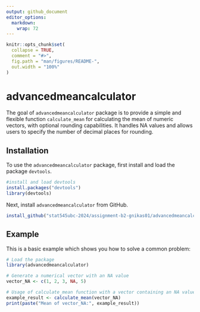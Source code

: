 ```yaml
---
output: github_document
editor_options: 
  markdown: 
    wrap: 72
---
```


<!-- README.md is generated from README.Rmd. Please edit that file -->

```r
knitr::opts_chunk$set(
  collapse = TRUE,
  comment = "#>",
  fig.path = "man/figures/README-",
  out.width = "100%"
)
```

# advancedmeancalculator

<!-- badges: start -->

<!-- badges: end -->

The goal of `advancedmeancalculator` package is to provide a simple and
flexible function `calculate_mean` for calculating the mean of numeric
vectors, with optional rounding capabilities. It handles NA values and
allows users to specify the number of decimal places for rounding.

## Installation

To use the `advancedmeancalculator` package, first install and load the
package `devtools`.

```r
#install and load devtools
install.packages("devtools")
library(devtools)
```

Next, install `advancedmeancalculator` from GitHub.

```r
install_github("stat545ubc-2024/assignment-b2-gnikas01/advancedmeancalculator")
```

## Example

This is a basic example which shows you how to solve a common problem:

```r
# Load the package
library(advancedmeancalculator)

# Generate a numerical vector with an NA value
vector_NA <- c(1, 2, 3, NA, 5)

# Usage of calculate_mean function with a vector containing an NA value
example_result <- calculate_mean(vector_NA)
print(paste("Mean of vector_NA:", example_result))
```
